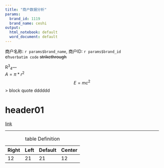 ```yaml
---
title: "商户数据分析"
params:
  brand_id: 1119
  brand_name: ceshi
output:
  html_notebook: default
  word_document: default
---
```


商户名称: `r params$brand_name`, 商户ID: `r params$brand_id`  
eh`verbatim code`
~~strikethrough~~

R^3^~4~---  
$A=\pi*r^{2}$  
$$E=mc^{2}$$
> block quote
dddddd

# header01

[link](http://www.baidu.com)
<!-- 
![](https://ss2.baidu.com/6ONYsjip0QIZ8tyhnq/it/u=1349072312,4233353665&fm=173&s=F1B38F7409405C43526272420300B0FD&w=640&h=354&img.JPEG)
-->

***

: table Definition

 Right | Left | Default | Center 
-------|------|---------|---------
 12    | 21   | 21      | 12 